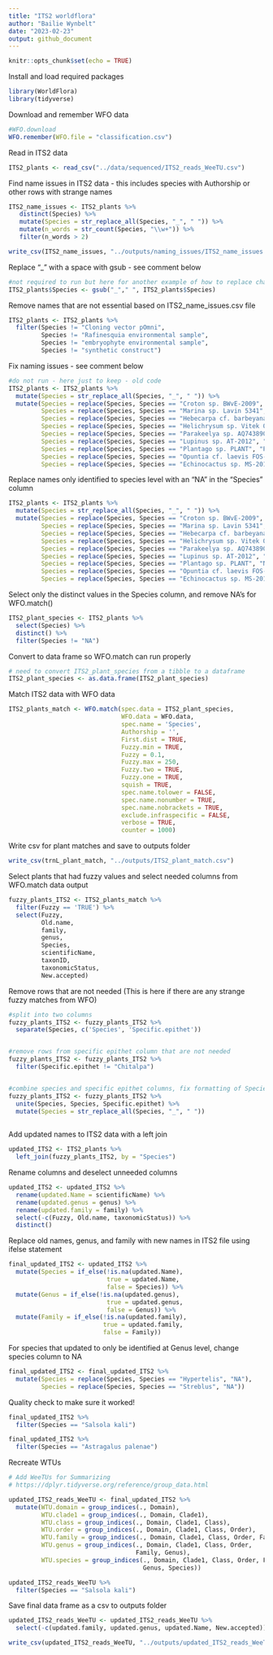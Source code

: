 ```yaml
---
title: "ITS2 worldflora"
author: "Bailie Wynbelt"
date: "2023-02-23"
output: github_document
---
```


```r
knitr::opts_chunk$set(echo = TRUE)
```

Install and load required packages
```r
library(WorldFlora)
library(tidyverse)
```

Download and remember WFO data 
```r
#WFO.download
WFO.remember(WFO.file = "classification.csv")
```

Read in ITS2 data 
```r
ITS2_plants <- read_csv("../data/sequenced/ITS2_reads_WeeTU.csv")
```

Find name issues in ITS2 data - this includes species with Authorship or other rows with strange names
```r
ITS2_name_issues <- ITS2_plants %>% 
   distinct(Species) %>% 
   mutate(Species = str_replace_all(Species, "_", " ")) %>% 
   mutate(n_words = str_count(Species, "\\w+")) %>% 
   filter(n_words > 2)

write_csv(ITS2_name_issues, "../outputs/naming_issues/ITS2_name_issues.csv")
```

Replace "_" with a space with gsub - see comment below
```r
#not required to run but here for another example of how to replace characters
ITS2_plants$Species <- gsub("_"," ", ITS2_plants$Species)
```

Remove names that are not essential based on ITS2_name_issues.csv file
```r
ITS2_plants <- ITS2_plants %>%
  filter(Species != "Cloning vector pOmni",
         Species != "Rafinesquia environmental sample",
         Species != "embryophyte environmental sample",
         Species != "synthetic construct")

```

Fix naming issues - see comment below
```r
#do not run - here just to keep - old code
ITS2_plants <- ITS2_plants %>% 
  mutate(Species = str_replace_all(Species, "_", " ")) %>% 
  mutate(Species = replace(Species, Species == "Croton sp. BWvE-2009", "Croton sp."), 
         Species = replace(Species, Species == "Marina sp. Lavin 5341", "Marina sp."),
         Species = replace(Species, Species == "Hebecarpa cf. barbeyana Abbott 14637", "Hebecarpa sp."),
         Species = replace(Species, Species == "Helichrysum sp. Vitek 02350", "Helichrysum sp."),
         Species = replace(Species, Species == "Parakeelya sp. AQ743890", "Parakeelya sp."),
         Species = replace(Species, Species == "Lupinus sp. AT-2012", "Lupinus sp."),
         Species = replace(Species, Species == "Plantago sp. PLANT", "Plantago sp."),
         Species = replace(Species, Species == "Opuntia cf. laevis FOS-2017", "Opuntia sp."),
         Species = replace(Species, Species == "Echinocactus sp. MS-2016", "Echinocactus sp."))
```

Replace names only identified to species level with an "NA" in the "Species" column
```r
ITS2_plants <- ITS2_plants %>% 
  mutate(Species = str_replace_all(Species, "_", " ")) %>% 
  mutate(Species = replace(Species, Species == "Croton sp. BWvE-2009", "NA"), 
         Species = replace(Species, Species == "Marina sp. Lavin 5341", "NA"),
         Species = replace(Species, Species == "Hebecarpa cf. barbeyana Abbott 14637", "NA"),
         Species = replace(Species, Species == "Helichrysum sp. Vitek 02350", "NA"),
         Species = replace(Species, Species == "Parakeelya sp. AQ743890", "NA"),
         Species = replace(Species, Species == "Lupinus sp. AT-2012", "NA"),
         Species = replace(Species, Species == "Plantago sp. PLANT", "NA"),
         Species = replace(Species, Species == "Opuntia cf. laevis FOS-2017", "NA"),
         Species = replace(Species, Species == "Echinocactus sp. MS-2016", "NA"))
```

Select only the distinct values in the Species column, and remove NA's for WFO.match()
```r
ITS2_plant_species <- ITS2_plants %>% 
  select(Species) %>% 
  distinct() %>% 
  filter(Species != "NA")

```

Convert to data frame so WFO.match can run properly
```r
# need to convert ITS2_plant_species from a tibble to a dataframe
ITS2_plant_species <- as.data.frame(ITS2_plant_species)
```

Match ITS2 data with WFO data
```r
ITS2_plants_match <- WFO.match(spec.data = ITS2_plant_species, 
                               WFO.data = WFO.data,
                               spec.name = 'Species', 
                               Authorship = '', 
                               First.dist = TRUE, 
                               Fuzzy.min = TRUE, 
                               Fuzzy = 0.1, 
                               Fuzzy.max = 250, 
                               Fuzzy.two = TRUE, 
                               Fuzzy.one = TRUE, 
                               squish = TRUE, 
                               spec.name.tolower = FALSE, 
                               spec.name.nonumber = TRUE, 
                               spec.name.nobrackets = TRUE, 
                               exclude.infraspecific = FALSE, 
                               verbose = TRUE, 
                               counter = 1000)
```
Write csv for plant matches and save to outputs folder
```r
write_csv(trnL_plant_match, "../outputs/ITS2_plant_match.csv")
```

Select plants that had fuzzy values and select needed columns from WFO.match data output
```r
fuzzy_plants_ITS2 <- ITS2_plants_match %>% 
  filter(Fuzzy == 'TRUE') %>% 
  select(Fuzzy,
         Old.name,
         family,
         genus,
         Species,
         scientificName, 
         taxonID,
         taxonomicStatus,
         New.accepted)

```

Remove rows that are not needed (This is here if there are any strange fuzzy matches from WFO)
```r
#split into two columns
fuzzy_plants_ITS2 <- fuzzy_plants_ITS2 %>% 
  separate(Species, c('Species', 'Specific.epithet'))


#remove rows from specific epithet column that are not needed
fuzzy_plants_ITS2 <- fuzzy_plants_ITS2 %>% 
  filter(Specific.epithet != "Chitalpa")


#combine species and specific epithet columns, fix formatting of Species column and data frame
fuzzy_plants_ITS2 <- fuzzy_plants_ITS2 %>% 
  unite(Species, Species, Specific.epithet) %>% 
  mutate(Species = str_replace_all(Species, "_", " ")) 
  
```

Add updated names to ITS2 data with a left join
```r
updated_ITS2 <- ITS2_plants %>% 
  left_join(fuzzy_plants_ITS2, by = "Species") 
```

Rename columns and deselect unneeded columns
```r
updated_ITS2 <- updated_ITS2 %>% 
  rename(updated.Name = scientificName) %>% 
  rename(updated.genus = genus) %>% 
  rename(updated.family = family) %>% 
  select(-c(Fuzzy, Old.name, taxonomicStatus)) %>% 
  distinct() 
```

Replace old names, genus, and family with new names in ITS2 file using ifelse statement
```r
final_updated_ITS2 <- updated_ITS2 %>% 
  mutate(Species = if_else(!is.na(updated.Name),
                           true = updated.Name,
                           false = Species)) %>% 
  mutate(Genus = if_else(!is.na(updated.genus),
                           true = updated.genus,
                           false = Genus)) %>% 
  mutate(Family = if_else(!is.na(updated.family),
                          true = updated.family,
                          false = Family))
```

For species that updated to only be identified at Genus level, change species column to NA
```r
final_updated_ITS2 <- final_updated_ITS2 %>% 
  mutate(Species = replace(Species, Species == "Hypertelis", "NA"),
         Species = replace(Species, Species == "Streblus", "NA"))
```

Quality check to make sure it worked! 
```r
final_updated_ITS2 %>% 
  filter(Species == "Salsola kali")

final_updated_ITS2 %>% 
  filter(Species == "Astragalus palenae")

```

Recreate WTUs
```r
# Add WeeTUs for Summarizing
# https://dplyr.tidyverse.org/reference/group_data.html

updated_ITS2_reads_WeeTU <- final_updated_ITS2 %>% 
  mutate(WTU.domain = group_indices(., Domain),
         WTU.clade1 = group_indices(., Domain, Clade1),
         WTU.class = group_indices(., Domain, Clade1, Class),
         WTU.order = group_indices(., Domain, Clade1, Class, Order),
         WTU.family = group_indices(., Domain, Clade1, Class, Order, Family),
         WTU.genus = group_indices(., Domain, Clade1, Class, Order, 
                                   Family, Genus),
         WTU.species = group_indices(., Domain, Clade1, Class, Order, Family, 
                                     Genus, Species))

updated_ITS2_reads_WeeTU %>% 
  filter(Species == "Salsola kali")
```

Save final data frame as a csv to outputs folder
```r
updated_ITS2_reads_WeeTU <- updated_ITS2_reads_WeeTU %>% 
  select(-c(updated.family, updated.genus, updated.Name, New.accepted))

write_csv(updated_ITS2_reads_WeeTU, "../outputs/updated_ITS2_reads_WeeTU.csv")
```

